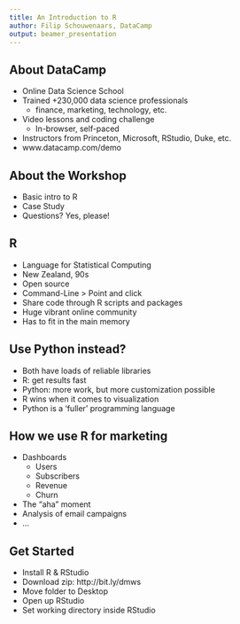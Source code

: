 ```yaml
---
title: An Introduction to R
author: Filip Schouwenaars, DataCamp
output: beamer_presentation
---
```


## About DataCamp

- Online Data Science School
- Trained +230,000 data science professionals
    + finance, marketing, technology, etc.
- Video lessons and coding challenge
    + In-browser, self-paced
- Instructors from Princeton, Microsoft, RStudio, Duke, etc.
- www.datacamp.com/demo

## About the Workshop

- Basic intro to R
- Case Study
- Questions? Yes, please!

## R

- Language for Statistical Computing
- New Zealand, 90s
- Open source
- Command-Line > Point and click
- Share code through R scripts and packages
- Huge vibrant online community
- Has to fit in the main memory

## Use Python instead?

- Both have loads of reliable libraries
- R: get results fast
- Python: more work, but more customization possible
- R wins when it comes to visualization
- Python is a 'fuller' programming language

## How we use R for marketing

- Dashboards
    + Users
    + Subscribers
    + Revenue
    + Churn
- The "aha" moment
- Analysis of email campaigns
- ...

## Get Started

- Install R & RStudio
- Download zip: http://bit.ly/dmws
- Move folder to Desktop
- Open up RStudio
- Set working directory inside RStudio

